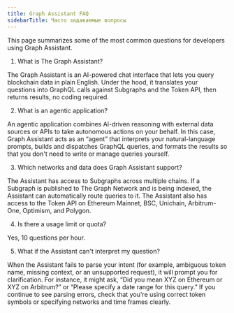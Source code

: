 ```yaml
---
title: Graph Assistant FAQ
sidebarTitle: Часто задаваемые вопросы
---
```


This page summarizes some of the most common questions for developers using Graph Assistant.

1. What is The Graph Assistant?

The Graph Assistant is an AI-powered chat interface that lets you query blockchain data in plain English. Under the hood, it translates your questions into GraphQL calls against Subgraphs and the Token API, then returns results, no coding required.

2. What is an agentic application?

An agentic application combines AI-driven reasoning with external data sources or APIs to take autonomous actions on your behalf. In this case, Graph Assistant acts as an “agent” that interprets your natural-language prompts, builds and dispatches GraphQL queries, and formats the results so that you don't need to write or manage queries yourself.

3. Which networks and data does Graph Assistant support?

The Assistant has access to Subgraphs across multiple chains. If a Subgraph is published to The Graph Network and is being indexed, the Assistant can automatically route queries to it. The Assistant also has access to the Token API on Ethereum Mainnet, BSC, Unichain, Arbitrum-One, Optimism, and Polygon.

4. Is there a usage limit or quota?

Yes, 10 questions per hour.

5. What if the Assistant can't interpret my question?

When the Assistant fails to parse your intent (for example, ambiguous token name, missing context, or an unsupported request), it will prompt you for clarification. For instance, it might ask, “Did you mean XYZ on Ethereum or XYZ on Arbitrum?” or “Please specify a date range for this query.” If you continue to see parsing errors, check that you're using correct token symbols or specifying networks and time frames clearly.
